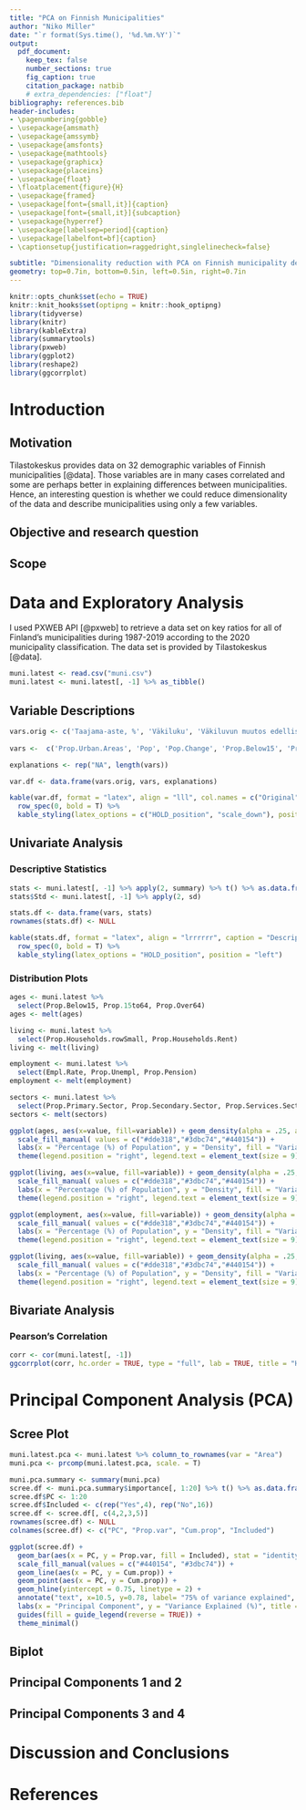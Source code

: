 ```yaml
---
title: "PCA on Finnish Municipalities"
author: "Niko Miller"
date: "`r format(Sys.time(), '%d.%m.%Y')`"
output: 
  pdf_document:
    keep_tex: false
    number_sections: true
    fig_caption: true
    citation_package: natbib
    # extra_dependencies: ["float"]
bibliography: references.bib
header-includes:
- \pagenumbering{gobble}
- \usepackage{amsmath}
- \usepackage{amssymb}
- \usepackage{amsfonts}
- \usepackage{mathtools}
- \usepackage{graphicx}
- \usepackage{placeins}
- \usepackage{float}
- \floatplacement{figure}{H}
- \usepackage{framed}
- \usepackage[font={small,it}]{caption}
- \usepackage[font={small,it}]{subcaption}
- \usepackage{hyperref}
- \usepackage[labelsep=period]{caption}
- \usepackage[labelfont=bf]{caption}
- \captionsetup{justification=raggedright,singlelinecheck=false}

subtitle: "Dimensionality reduction with PCA on Finnish municipality demographics"
geometry: top=0.7in, bottom=0.5in, left=0.5in, right=0.7in
---
```


```r

knitr::opts_chunk$set(echo = TRUE)
knitr::knit_hooks$set(optipng = knitr::hook_optipng)
library(tidyverse)
library(knitr)
library(kableExtra)
library(summarytools)
library(pxweb)
library(ggplot2)
library(reshape2)
library(ggcorrplot)

```

<!-- \vspace{-1cm} -->

\tableofcontents

<!-- \listoftables -->
<!-- \listoffigures -->

\newpage
\pagenumbering{arabic}

# Introduction

## Motivation

Tilastokeskus provides data on 32 demographic variables of Finnish municipalities [@data]. Those variables are in many cases correlated and some are perhaps better in explaining differences between municipalities. Hence, an interesting question is whether we could reduce dimensionality of the data and describe municipalities using only a few variables.

## Objective and research question

## Scope

# Data and Exploratory Analysis

I used PXWEB API [@pxweb] to retrieve a data set on key ratios for all of Finland's municipalities during 1987-2019 according to the 2020 municipality classification. The data set is provided by Tilastokeskus [@data].

```r

muni.latest <- read.csv("muni.csv")
muni.latest <- muni.latest[, -1] %>% as_tibble()

```

## Variable Descriptions

```r

vars.orig <- c('Taajama-aste, %', 'Väkiluku', 'Väkiluvun muutos edellisestä vuodesta, %', 'Alle 15-vuotiaiden osuus väestöstä, %', '15-64 -vuotiaiden osuus väestöstä, %', 'Yli 64-vuotiaiden osuus väestöstä, %', 'Ruotsinkielisten osuus väestöstä, %', 'Ulkomaan kansalaisten osuus väestöstä, %', 'Syntyneiden enemmyys, henkilöä', 'Kuntien välinen muuttovoitto/-tappio, henkilöä', 'Perheiden lukumäärä', 'Asuntokuntien lukumäärä', 'Rivi- ja pientaloissa asuvien asuntokuntien osuus, %', 'Vuokra-asunnoissa asuvien asuntokuntien osuus, %', 'Vähintään toisen asteen tutkinnon suorittaneiden osuus 15 vuotta täyttäneistä, %', 'Korkea-asteen tutkinnon suorittaneiden osuus 15 vuotta täyttäneistä, %', 'Alueella asuvan työllisen työvoiman määrä', 'Työllisyysaste, %', 'Asuinkunnassaan työssäkäyvien osuus, %', 'Työttömien osuus työvoimasta, %', 'Eläkeläisten osuus väestöstä, %', 'Taloudellinen huoltosuhde', 'Alueella olevien työpaikkojen lukumäärä', 'Alkutuotannon työpaikkojen osuus, %', 'Jalostuksen työpaikkojen osuus, %', 'Palvelujen työpaikkojen osuus, %', 'Työpaikkaomavaraisuus', 'Vuosikate, euroa/asukas', 'Lainakanta, euroa/asukas', 'Konsernin lainakanta, euroa/asukas', 'Opetus- ja kulttuuritoiminta yhteensä, nettokäyttökustannukset, euroa/asukas', 'Sosiaali- ja terveystoiminta yhteensä, nettokäyttökustannukset, euroa/asukas')
               
vars <-  c('Prop.Urban.Areas', 'Pop', 'Pop.Change', 'Prop.Below15', 'Prop.15to64', 'Prop.Over64', 'Prop.Swedish', 'Prop.Foreign', 'Pop.Growth', 'Migr.Gain', 'Families', 'Households', 'Prop.Households.rowSmall', 'Prop.Households.Rent', 'Prop.Educ.Degree2', 'Prop.Educ.High', 'Employed', 'Empl.Rate', 'Prop.Households.Empl', 'Prop.Unempl', 'Prop.Pension', 'Support.Ratio', 'Jobs', 'Prop.Primary.Sector', 'Prop.Secondary.Sector', 'Prop.Services.Sector', 'Jobs.Self.Suff', 'Margin.Citizen', 'Loan.Citizen', 'Concern.Loan.Citizen', 'Educ.Cult.Citizen', 'Soc.Health.Citizen')

explanations <- rep("NA", length(vars))

var.df <- data.frame(vars.orig, vars, explanations)

kable(var.df, format = "latex", align = "lll", col.names = c("Original", "Modified", "Explanation"), caption = "Variable Descriptions") %>%
  row_spec(0, bold = T) %>% 
  kable_styling(latex_options = c("HOLD_position", "scale_down"), position = "left")

```

## Univariate Analysis

### Descriptive Statistics

```r
stats <- muni.latest[, -1] %>% apply(2, summary) %>% t() %>% as.data.frame()
stats$Std <- muni.latest[, -1] %>% apply(2, sd)

stats.df <- data.frame(vars, stats)
rownames(stats.df) <- NULL

kable(stats.df, format = "latex", align = "lrrrrrr", caption = "Descriptive Statistics", digits = 1, col.names = c("Var", "Min", "1st Qu.", "Median", "Mean", "3rd Qu.", "Max", "Std.")) %>% 
  row_spec(0, bold = T) %>% 
  kable_styling(latex_options = "HOLD_position", position = "left")

```


### Distribution Plots

```r

ages <- muni.latest %>% 
  select(Prop.Below15, Prop.15to64, Prop.Over64)
ages <- melt(ages)

living <- muni.latest %>% 
  select(Prop.Households.rowSmall, Prop.Households.Rent)
living <- melt(living)

employment <- muni.latest %>% 
  select(Empl.Rate, Prop.Unempl, Prop.Pension)
employment <- melt(employment)

sectors <- muni.latest %>% 
  select(Prop.Primary.Sector, Prop.Secondary.Sector, Prop.Services.Sector)
sectors <- melt(sectors)

```


```r

ggplot(ages, aes(x=value, fill=variable)) + geom_density(alpha = .25, adjust = .75) + theme_minimal() +
  scale_fill_manual( values = c("#dde318","#3dbc74","#440154")) +
  labs(x = "Percentage (%) of Population", y = "Density", fill = "Variable", title = "Age Groups") +
  theme(legend.position = "right", legend.text = element_text(size = 9))

```


```r

ggplot(living, aes(x=value, fill=variable)) + geom_density(alpha = .25, adjust = .75) + theme_minimal() +
  scale_fill_manual( values = c("#dde318","#3dbc74","#440154")) +
  labs(x = "Percentage (%) of Population", y = "Density", fill = "Variable", title = "Living Types") +
  theme(legend.position = "right", legend.text = element_text(size = 9))

```


```r

ggplot(employment, aes(x=value, fill=variable)) + geom_density(alpha = .25, adjust = .75) + theme_minimal() +
  scale_fill_manual( values = c("#dde318","#3dbc74","#440154")) +
  labs(x = "Percentage (%) of Population", y = "Density", fill = "Variable", title = "Employment Groups") +
  theme(legend.position = "right", legend.text = element_text(size = 9))

```


```r

ggplot(living, aes(x=value, fill=variable)) + geom_density(alpha = .25, adjust = .75) + theme_minimal() +
  scale_fill_manual( values = c("#dde318","#3dbc74","#440154")) +
  labs(x = "Percentage (%) of Population", y = "Density", fill = "Variable", title = "Economic Sectors") +
  theme(legend.position = "right", legend.text = element_text(size = 9))

```

## Bivariate Analysis

### Pearson's Correlation

```r
corr <- cor(muni.latest[, -1])
ggcorrplot(corr, hc.order = TRUE, type = "full", lab = TRUE, title = "Heatmap of Correlations", lab_size = 3.5)

```

# Principal Component Analysis (PCA)

## Scree Plot

```r

muni.latest.pca <- muni.latest %>% column_to_rownames(var = "Area")
muni.pca <- prcomp(muni.latest.pca, scale. = T)

muni.pca.summary <- summary(muni.pca)
scree.df <- muni.pca.summary$importance[, 1:20] %>% t() %>% as.data.frame()
scree.df$PC <- 1:20
scree.df$Included <- c(rep("Yes",4), rep("No",16))
scree.df <- scree.df[, c(4,2,3,5)]
rownames(scree.df) <- NULL
colnames(scree.df) <- c("PC", "Prop.var", "Cum.prop", "Included")

ggplot(scree.df) +
  geom_bar(aes(x = PC, y = Prop.var, fill = Included), stat = "identity") +
  scale_fill_manual(values = c("#440154", "#3dbc74")) +
  geom_line(aes(x = PC, y = Cum.prop)) +
  geom_point(aes(x = PC, y = Cum.prop)) +
  geom_hline(yintercept = 0.75, linetype = 2) +
  annotate("text", x=10.5, y=0.78, label= "75% of variance explained", size = 3) +
  labs(x = "Principal Component", y = "Variance Explained (%)", title = "PCA Scree Plot") +
  guides(fill = guide_legend(reverse = TRUE)) +
  theme_minimal()

```

## Biplot

## Principal Components 1 and 2

## Principal Components 3 and 4

# Discussion and Conclusions


\newpage
# References



